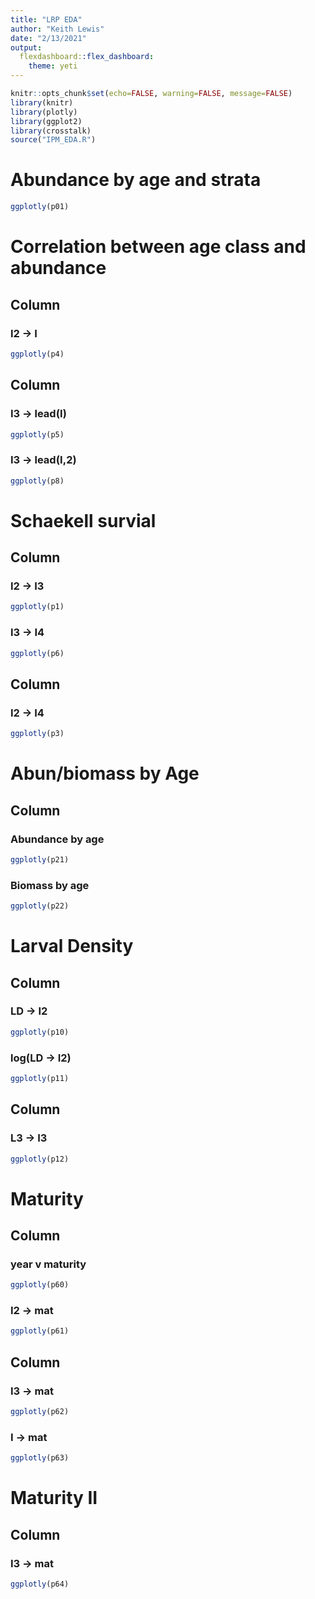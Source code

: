 ```yaml
---
title: "LRP EDA"
author: "Keith Lewis"
date: "2/13/2021"
output:
  flexdashboard::flex_dashboard:
    theme: yeti
---
```


```r
knitr::opts_chunk$set(echo=FALSE, warning=FALSE, message=FALSE)
library(knitr)
library(plotly)
library(ggplot2)
library(crosstalk)
source("IPM_EDA.R")
```


# Abundance by age and strata


```r
ggplotly(p01)
```


# Correlation between age class and abundance

Column
-------------------------------------

### I2 -> I

```r
ggplotly(p4)
```

Column
-------------------------------------

### I3 -> lead(I)

```r
ggplotly(p5)
```

### I3 -> lead(I,2)

```r
ggplotly(p8)
```

# Schaekell survial

Column
-------------------------------------

### I2 -> I3

```r
ggplotly(p1)
```

### I3 -> I4

```r
ggplotly(p6)
```

Column
-------------------------------------
  
### I2 -> I4

```r
ggplotly(p3)
```



# Abun/biomass by Age

Column
-------------------------------------

### Abundance by age

```r
ggplotly(p21)
```

### Biomass by age

```r
ggplotly(p22)
```


# Larval Density

Column
-------------------------------------

### LD -> I2

```r
ggplotly(p10)
```


### log(LD -> I2)

```r
ggplotly(p11)
```

Column
-------------------------------------

### L3 -> I3

```r
ggplotly(p12)
```

# Maturity

Column
-------------------------------------

### year v maturity
```r
ggplotly(p60)
```

### I2 -> mat
```r
ggplotly(p61)
```

Column
-------------------------------------

### I3 -> mat
```r
ggplotly(p62)
```

### I -> mat
```r
ggplotly(p63)
```


# Maturity II

Column
-------------------------------------
### I3 -> mat
```r
ggplotly(p64)
```